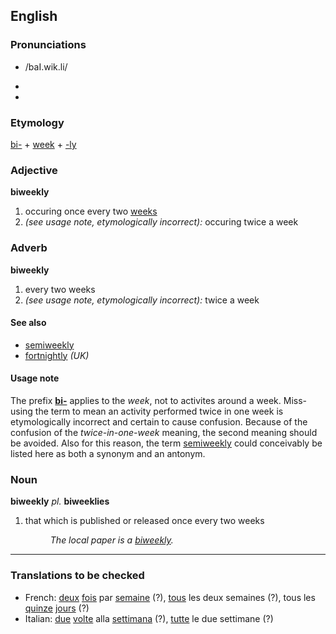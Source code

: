 ==English==

{{rfc}}

=== Pronunciations ===
*{{SAMPA}} /baI.wik.li/
*{{IPA|/baɪ.'wik.li/}}
*{{AHD|/bī-wēk'lē/}}

===Etymology===
[[bi-]] + [[week]] + [[-ly]]

=== Adjective ===
'''biweekly'''
# occuring once every two [[week]]s
# ''(see usage note, etymologically incorrect):'' occuring twice a week

===Adverb===
'''biweekly'''
# every two weeks
# ''(see usage note, etymologically incorrect):'' twice a week

==== See also ====
*[[semiweekly]]
*[[fortnightly]] ''(UK)''

====Usage note====
The prefix '''[[bi-]]''' applies to the ''week'', not to activites around a week.  Miss-using the term to mean an activity performed twice in one week is etymologically incorrect and certain to cause confusion.  Because of the confusion of the ''twice-in-one-week'' meaning, the second meaning should be avoided.  Also for this reason, the term [[semiweekly]] could conceivably be listed here as both a synonym and an antonym.

=== Noun ===
'''biweekly''' ''pl.'' '''biweeklies'''
# that which is published or released once every two weeks
#: ''The local paper is a [[biweekly]].''

----

===Translations to be checked===
*French: [[deux]] [[fois]] par [[semaine]] (?), [[tous]] les deux semaines (?), tous les [[quinze]] [[jour]]s (?)
*Italian: [[due]] [[volte]] alla [[settimana]] (?), [[tutte]] le due settimane (?)
